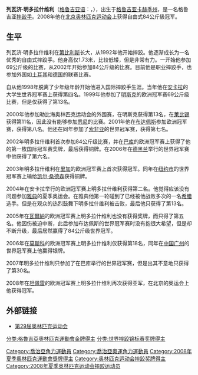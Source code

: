 {{Unreferenced |time=2010-02-21T02:59:49+00:00 }}
'''列瓦济·明多拉什维利'''（[[格鲁吉亚语|格鲁吉亚语]]：{{lang|ka|რევაზ მინდორაშვილი}}，{{bd|1976年|7月1日||}}），出生于[[格鲁吉亚|格鲁吉亚]][[卡赫季州|卡赫季州]]，是一名格鲁吉亚[[摔跤|摔跤手]]。2008年他在[[北京|北京]][[2008年夏季奥林匹克运动会|奥林匹克运动会]]上获得自由式84公斤級冠军。

==生平==
列瓦济·明多拉什维利在[[第比利斯|第比利斯]]长大，从1992年他开始摔跤。他逐渐成长为一名优秀的自由式摔跤手。他身高仅1.73米，比较低矮，但是非常有力。一开始他参加69公斤级的比赛，从2002年开始参加84公斤级的比赛。目前他是职业摔跤手，也参加外国如[[土耳其|土耳其]]和[[德国|德国]]的联赛比赛。

自从他1998年脱离了少年级年龄开始他进入国际摔跤手生涯。当年他在[[安卡拉|安卡拉]]的大学生世界冠军赛上获得第四名。1999年他参加了[[明斯克|明斯克]]的欧洲冠军赛69公斤级比赛，但是仅获得了第13名。

2000年他参加勒比海奥林匹克运动会的外围赛，在明斯克获得第13名，在[[莱比锡|莱比锡]]获得第11名，因此没有能够参加[[悉尼|悉尼]]的比赛。2001年他在[[布达佩斯|布达佩斯]]参加欧洲冠军赛，获得第八名。他还在同年参加了[[索非亚|索非亚]]的世界冠军赛，获得第七名。

2002年明多拉什维利首次参加84公斤级比赛，并在[[巴库|巴库]]的欧洲冠军赛上获得了他的第一枚国际冠军赛奖牌，最后获得铜牌。在2006年在[[德黑兰|德黑兰]]举行的世界冠军赛中他获得了第六名。

2003年明多拉什维利在[[里加|里加]]的欧洲冠军赛上首次获得冠军。同年在[[纽约市|纽约市]]的世界冠军赛上输给[[凯尔·桑德森|凯尔·桑德森]]获得铜牌。

2004年在安卡拉举行的欧洲冠军赛上明多拉什维利获得第二名。他觉得应该没有问题参加[[雅典|雅典]]的夏季奥运会。在雅典他第一轮碰到了已经被他战败多次的一名[[希腊|希腊]]选手。但是在观众的热烈鼓舞下明多拉什维利被击败，最后他只获得了第13名。

2005年在[[瓦爾納|瓦爾納]]的欧洲冠军赛上明多拉什维利也没有获得奖牌，而只得了第五名。他因伤被迫中断，此后参加布达佩斯的世界冠军赛时没有抱很大希望，但是却不断升级，最后居然赢得了84公斤级世界冠军。

2006年在[[莫斯科|莫斯科]]的欧洲冠军赛上明多拉什维利仅获得第18名，同年在[[中国|中国]][[广州|广州]]的世界冠军赛上他赢得银牌。

2007年明多拉什维利只参加了在巴库举行的世界冠军赛，但是出其不意地只获得了第30名。

2008年在[[坦佩雷|坦佩雷]]的欧洲冠军赛上明多拉什维利再次获得亚军，在北京的奥运会上他获得冠军。

==外部链接==
* [https://web.archive.org/web/20090330201619/http://www.beijing2008.cn/news/sports/headlines/wrestling/n214570703.shtml 第29届奥林匹克运动会]

{{DEFAULTSORT:Mindoraschwili, Rewas}}
[[Category:喬治亞角力運動員|Category:喬治亞角力運動員]]
[[Category:喬治亞奧運角力運動員|Category:喬治亞奧運角力運動員]]
[[分类:格魯吉亞奧林匹克運動會金牌得主|分类:格魯吉亞奧林匹克運動會金牌得主]]
[[Category:2008年夏季奧林匹克運動會獎牌得主|Category:2008年夏季奧林匹克運動會獎牌得主]]
[[Category:奥林匹克运动会摔跤奖牌得主|Category:奥林匹克运动会摔跤奖牌得主]]
[[分类:世界摔跤锦标赛奖牌得主|分类:世界摔跤锦标赛奖牌得主]]
[[Category:2008年夏季奥林匹克运动会摔跤运动员|Category:2008年夏季奥林匹克运动会摔跤运动员]]